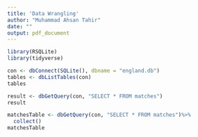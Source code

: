 ```yaml
---
title: 'Data Wrangling'
author: "Muhammad Ahsan Tahir"
date: ""
output: pdf_document
---
```


```r
library(RSQLite)
library(tidyverse)
```



```r
con <- dbConnect(SQLite(), dbname = "england.db")
tables <- dbListTables(con)
tables

result <- dbGetQuery(con, "SELECT * FROM matches")
result
```

```r


matchesTable <- dbGetQuery(con, "SELECT * FROM matches")%>%
  collect()
matchesTable
```


